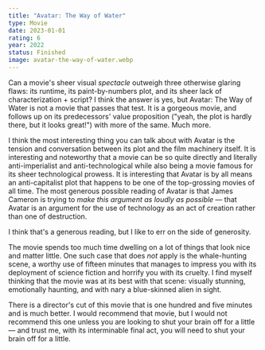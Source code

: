 ```yaml
---
title: "Avatar: The Way of Water"
type: Movie
date: 2023-01-01
rating: 6
year: 2022
status: Finished
image: avatar-the-way-of-water.webp
---
```


Can a movie's sheer visual _spectacle_ outweigh three otherwise glaring flaws: its runtime, its
paint-by-numbers plot, and its sheer lack of characterization + script? I think the answer is yes,
but Avatar: The Way of Water is not a movie that passes that test. It is a gorgeous movie, and follows
up on its predecessors' value proposition ("yeah, the plot is hardly there, but it looks great!") with
more of the same. Much more.

I think the most interesting thing you can talk about with Avatar is the tension and conversation between
its plot and the film machinery itself. It is interesting and noteworthy that a movie can be so quite directly
and literally anti-imperialist and anti-technological while also being a movie famous for its sheer technological
prowess. It is interesting that Avatar is by all means an anti-capitalist plot that happens to be one of the top-grossing
movies of all time. The most generous possible reading of Avatar is that James Cameron is trying to _make this argument
as loudly as possible_ — that Avatar is an argument for the use of technology as an act of creation rather than one of destruction.

I think that's a generous reading, but I like to err on the side of generosity.

The movie spends too much time dwelling on a lot of things that look nice and matter little. One such case that does _not_ apply is
the whale-hunting scene, a worthy use of fifteen minutes that manages to impress you with its deployment
of science fiction and horrify you with its cruelty. I find myself thinking that the movie was at its best with that scene:
visually stunning, emotionally haunting, and with nary a blue-skinned alien in sight.

There is a director's cut of this movie that is one hundred and five minutes and is much better. I would recommend that movie,
but I would not recommend this one unless you are looking to shut your brain off for a little — and trust me, with its interminable
final act, you will need to shut your brain off for a little.
